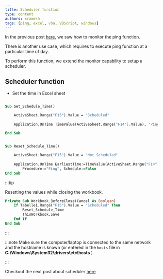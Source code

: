 ```yaml
---
title: Scheduler function
type: content
authors: sramesh
tags: [ping, excel, vba, VBScript, windows]
---
```


In the previous post [here](../02-monitor), we saw how to monitor the ping function.

There is another use case, which requires to execute ping function at a particular time of day.

To perform this function, we extend the monitor capability to setup a scheduler.

## Scheduler function

* Set the time in Excel sheet

```vb title="scheduler.vba"

Sub Set_Schedule_Time()

    ActiveSheet.Range("F15").Value = "Scheduled"
    
    Application.OnTime TimeValue(ActiveSheet.Range("F14").Value), "Ping"
    
End Sub


```

```vb title="reset-scheduler.vba"

Sub Reset_Schedule_Time()

    ActiveSheet.Range("F15").Value = "Not Scheduled"
    
    Application.OnTime EarliestTime:=TimeValue(ActiveSheet.Range("F14").Value), _
        Procedure:="Ping", Schedule:=False
End Sub

```


:::tip

Resetting the values while closing the workbook.

```vb
Private Sub Workbook_BeforeClose(Cancel As Boolean)
    If Tabelle1.Range("F15").Value = "Scheduled" Then
        Reset_Schedule_Time
        ThisWorkbook.Save
    End If
End Sub
```
:::


:::note
Make sure the computer/laptop is connected to the same network and the hostname is known (or entered in the `hosts` file in __**C:\Windows\System32\drivers\etc\hosts**__ )

:::

Checkout the next post about scheduler [here](../04-automate)